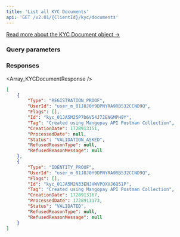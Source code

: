 ```yaml
---
title: 'List all KYC Documents'  
api: 'GET /v2.01/{ClientId}/kyc/documents'  
---
```



  
[Read more about the KYC Document object →](/api-reference/kyc-documents/kyc-document-object)

### Query parameters  

<Status1 />  

<Type1 />  

<BeforeDate2 />  

<AfterDate2 />  

### Responses  

<AccordionGroup><Accordion title="200">  

<Array_KYCDocumentResponse /></Accordion></AccordionGroup>  

<ResponseExample>  

```json 200  
[
    {
        "Type": "REGISTRATION_PROOF",
        "UserId": "user_m_01J8J0Y9DPNYRA9RB532CCND9Q",
        "Flags": [],
        "Id": "kyc_01JA5M25P7D6V54J72ENGMPH9Y",
        "Tag": "Created using Mangopay API Postman Collection",
        "CreationDate": 1728913151,
        "ProcessedDate": null,
        "Status": "VALIDATION_ASKED",
        "RefusedReasonType": null,
        "RefusedReasonMessage": null
    },
    {
        "Type": "IDENTITY_PROOF",
        "UserId": "user_m_01J8J0Y9DPNYRA9RB532CCND9Q",
        "Flags": [],
        "Id": "kyc_01JA5M2N33ENJHWVPQXVJ6Q51P",
        "Tag": "Created using Mangopay API Postman Collection",
        "CreationDate": 1728913167,
        "ProcessedDate": 1728913173,
        "Status": "VALIDATED",
        "RefusedReasonType": null,
        "RefusedReasonMessage": null
    }
]
 ```  

</ResponseExample>  

<RequestExample>  
    <PhpListKycDocuments />
    <NodeListKycDocs />
    <RubyListKycDocuments />
    <ListKycDocumentsJava />
    <PythonListKycDocuments />
    <NetListKycDocs />

</RequestExample>